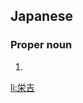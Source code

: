 ==Japanese==
{{ja-kanjitab|えい|きち|yomi=o}}

===Proper noun===
{{ja-pos|proper|えいきち|kyu=榮吉}}

# {{given name|male|lang=ja|sort=えいきち}}

[[li:栄吉]]